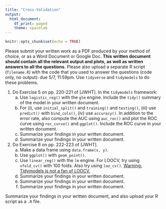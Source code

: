 ```yaml
---
title: "Cross-Validation"
output:
  html_document:
    df_print: paged
    theme: spacelab
---
```


```r
knitr::opts_chunk$set(echo = TRUE)
```

Please submit your written work as a PDF produced by your method of choice, or as a Word Document or Google Doc. **This written document should contain all the relevant output and plots, as well as written answers to all the questions.** Please also upload a separate R script (`filename.R`) with the code that you used to answer the questions (code only, no output): due 5/7, 11:59pm. Use `tidyverse` and `tidymodels` to do these problems.

1. Do Exercise 5 on pp. 220-221 of [JWHT]. In the `tidymodels` framework:
    a. Use `logistic_reg()` with the `glm` engine. Include the `tidy()` summary of the model in your written document.
    b. For (i), use `initial_split()` and `training()` and `testing()`, (iii) use `predict()` with `bind_cols()`, (iv) use `accuracy()`. In addition to the error rate, also compute the AUC using `auc_roc()` and plot the ROC curve using `roc_curve()` and `ggplot()`. Include the ROC curve in your written document.
    c. Summarize your findings in your written document.
    d. Summarize your findings in your written document.

2. Do Exercise 8 on pp. 222-223 of [JWHT]. 
    a. Make a data frame using `data.frame(x, y)`.
    b. Use `ggplot()` with `geom_point()`.
    c. Use `linear_reg()` with the `lm` engine. For LOOCV, try using `vfold_cv()` with 100 folds. Also try using `loo_cv()`. [Warning: Tidymodels is not a fan of LOOCV.](https://www.tmwr.org/resampling.html#leave-one-out-cross-validation)
    d. Summarize your findings in your written document.
    e. Summarize your findings in your written document.
    f. Summarize your findings in your written document.
    
Summarize your findings in your written document, and also upload your R script as a `.R` file.

